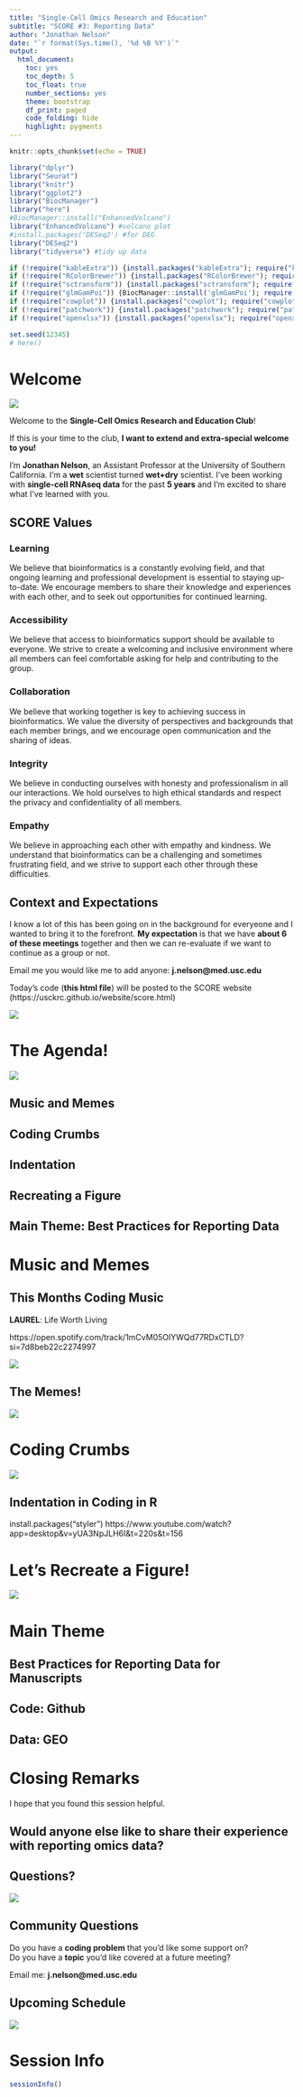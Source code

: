 ---
title: "Single-Cell Omics Research and Education"
subtitle: "SCORE #3: Reporting Data"
author: "Jonathan Nelson"
date: "`r format(Sys.time(), '%d %B %Y')`"
output:
  html_document: 
    toc: yes
    toc_depth: 5
    toc_float: true
    number_sections: yes
    theme: bootstrap
    df_print: paged
    code_folding: hide
    highlight: pygments
---

```{r setup, include=FALSE}
knitr::opts_chunk$set(echo = TRUE)
```

```{r eval=TRUE, error=FALSE, message=FALSE, warning=FALSE, include=TRUE}

library("dplyr")
library("Seurat")
library("knitr")
library("ggplot2")
library("BiocManager")
library("here")
#BiocManager::install("EnhancedVolcano")
library("EnhancedVolcano") #volcano plot
#install.packages('DESeq2') #for DEG
library("DESeq2")
library("tidyverse") #tidy up data

if (!require("kableExtra")) {install.packages("kableExtra"); require("kableExtra")} # for color brewer
if (!require("RColorBrewer")) {install.packages("RColorBrewer"); require("RColorBrewer")} # for color brewer
if (!require("sctransform")) {install.packages("sctransform"); require("sctransform")} # for data normalization
if (!require("glmGamPoi")) {BiocManager::install('glmGamPoi'); require("glmGamPoi")} # for data normalization, sctransform
if (!require("cowplot")) {install.packages("cowplot"); require("cowplot")} # for figure layout
if (!require("patchwork")) {install.packages("patchwork"); require("patchwork")} # for figure patching
if (!require("openxlsx")) {install.packages("openxlsx"); require("openxlsx")} # to save .xlsx files

set.seed(12345)
# here()

```

# Welcome

![](`r here::here("Week 3 Reporting Findings", "Images", "Welcome.png")`)

Welcome to the **Single-Cell Omics Research and Education Club**!

If this is your time to the club, **I want to extend and extra-special welcome to you!**

I'm **Jonathan Nelson**, an Assistant Professor at the University of Southern California. I'm a **wet** scientist turned **wet+dry** scientist. I've been working with **single-cell RNAseq data** for the past **5 years** and I'm excited to share what I've learned with you.

## SCORE Values

### **Learning**
We believe that bioinformatics is a constantly evolving field, and that ongoing learning and professional development is essential to staying up-to-date. We encourage members to share their knowledge and experiences with each other, and to seek out opportunities for continued learning.

### **Accessibility**
We believe that access to bioinformatics support should be available to everyone. We strive to create a welcoming and inclusive environment where all members can feel comfortable asking for help and contributing to the group.

### **Collaboration**
We believe that working together is key to achieving success in bioinformatics. We value the diversity of perspectives and backgrounds that each member brings, and we encourage open communication and the sharing of ideas.

### **Integrity**
We believe in conducting ourselves with honesty and professionalism in all our interactions. We hold ourselves to high ethical standards and respect the privacy and confidentiality of all members.

### **Empathy**
We believe in approaching each other with empathy and kindness. We understand that bioinformatics can be a challenging and sometimes frustrating field, and we strive to support each other through these difficulties.

## Context and Expectations

I know a lot of this has been going on in the background for everyeone and I wanted to bring it to the forefront. **My expectation** is that we have **about 6 of these meetings** together and then we can re-evaluate if we want to continue as a group or not.

Email me you would like me to add anyone: **j.nelson@med.usc.edu**

Today's code (**this html file**) will be posted to the SCORE website (https://usckrc.github.io/website/score.html)

![](`r here::here("Week 3 Reporting Findings", "Images", "SCORE1_Screenshot.png")`)

# The Agenda!

![](`r here::here("Week 3 Reporting Findings", "Images", "Agenda.png")`)

## Music and Memes
## Coding Crumbs

## Indentation

## Recreating a Figure


## Main Theme: Best Practices for Reporting Data

# Music and Memes

## This Months Coding Music

**LAUREL**: Life Worth Living 

https://open.spotify.com/track/1mCvM05OlYWQd77RDxCTLD?si=7d8beb22c2274997

![](`r here::here("Week 3 Reporting Findings", "Images", "life_worth_living.jpg")`)

## The Memes!

![](`r here::here("Week 3 Reporting Findings", "Images", "Meme.jpg")`)

# Coding Crumbs

![](`r here::here("Week 3 Reporting Findings", "Images", "Coding_Crumbs2.webp")`)

## Indentation in Coding in R


install.packages("styler")
https://www.youtube.com/watch?app=desktop&v=yUA3NpJLH6I&t=220s&t=156

# Let's Recreate a Figure!

![](`r here::here("Week 3 Reporting Findings", "Images", "Replica.png")`)



# Main Theme

## Best Practices for Reporting Data for Manuscripts


## Code: Github


## Data: GEO


# Closing Remarks

I hope that you found this session helpful.

## Would anyone else like to **share their experience with reporting omics data**?

## Questions?

![](`r here::here("Week 3 Reporting Findings", "Images", "Questions.png")`)

## Community Questions

Do you have a **coding problem** that you'd like some support on? <br>
Do you have a **topic** you'd like covered at a future meeting?

Email me: **j.nelson@med.usc.edu**

## Upcoming Schedule

![](`r here::here("Week 3 Reporting Findings", "Images", "SCORE_Schedule.png")`)

# Session Info

```{r echo=TRUE, warning=FALSE, error=FALSE, message=FALSE, fig.align = 'center'}

sessionInfo()

```
